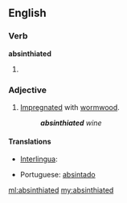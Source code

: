 ==English==

===Verb===
'''absinthiated'''

# {{past of|[[absinthiate]]}}

===Adjective===
{{en-adj}}

# [[impregnated|Impregnated]] with [[wormwood]].
#: '''''absinthiated''' wine''

====Translations====
{{trans-top|impregnated with wormwood}}
* [[Interlingua]]: {{t-|ia|absinthiate|xs=Interlingua}}
{{trans-mid}}
* Portuguese: [[absintado]]
{{trans-bottom}}

[[ml:absinthiated]]
[[my:absinthiated]]